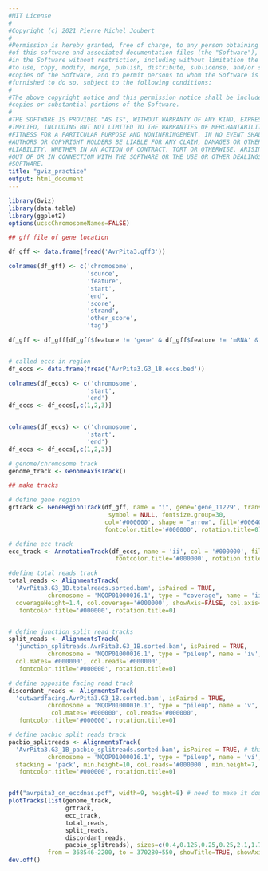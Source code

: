 ```yaml
---
#MIT License
#
#Copyright (c) 2021 Pierre Michel Joubert
#
#Permission is hereby granted, free of charge, to any person obtaining a copy
#of this software and associated documentation files (the "Software"), to deal
#in the Software without restriction, including without limitation the rights
#to use, copy, modify, merge, publish, distribute, sublicense, and/or sell
#copies of the Software, and to permit persons to whom the Software is
#furnished to do so, subject to the following conditions:
#
#The above copyright notice and this permission notice shall be included in all
#copies or substantial portions of the Software.
#
#THE SOFTWARE IS PROVIDED "AS IS", WITHOUT WARRANTY OF ANY KIND, EXPRESS OR
#IMPLIED, INCLUDING BUT NOT LIMITED TO THE WARRANTIES OF MERCHANTABILITY,
#FITNESS FOR A PARTICULAR PURPOSE AND NONINFRINGEMENT. IN NO EVENT SHALL THE
#AUTHORS OR COPYRIGHT HOLDERS BE LIABLE FOR ANY CLAIM, DAMAGES OR OTHER
#LIABILITY, WHETHER IN AN ACTION OF CONTRACT, TORT OR OTHERWISE, ARISING FROM,
#OUT OF OR IN CONNECTION WITH THE SOFTWARE OR THE USE OR OTHER DEALINGS IN THE
#SOFTWARE.
title: "gviz_practice"
output: html_document
---
```



```r

library(Gviz)
library(data.table)
library(ggplot2)
options(ucscChromosomeNames=FALSE)


```

```r

## gff file of gene location

df_gff <- data.frame(fread('AvrPita3.gff3'))

colnames(df_gff) <- c('chromosome',
                      'source',
                      'feature',
                      'start',
                      'end',
                      'score',
                      'strand',
                      'other_score',
                      'tag')

df_gff <- df_gff[df_gff$feature != 'gene' & df_gff$feature != 'mRNA' & df_gff$feature != 'CDS',]


# called eccs in region
df_eccs <- data.frame(fread('AvrPita3.G3_1B.eccs.bed'))

colnames(df_eccs) <- c('chromosome',
                      'start',
                      'end')
df_eccs <- df_eccs[,c(1,2,3)]


colnames(df_eccs) <- c('chromosome',
                      'start',
                      'end')
df_eccs <- df_eccs[,c(1,2,3)]

# genome/chromosome track
genome_track <- GenomeAxisTrack()

## make tracks

# define gene region
grtrack <- GeneRegionTrack(df_gff, name = "i", gene='gene_11229', transcript='gene_11229.t1',
                            symbol = NULL, fontsize.group=30, 
                           col='#000000', shape = "arrow", fill='#006400', fontcolor.group="#000000",
                           fontcolor.title='#000000', rotation.title=0)

# define ecc track
ecc_track <- AnnotationTrack(df_eccs, name = 'ii', col = '#000000', fill='#000000', min.height=3, max.height=3, # set size of track
                              fontcolor.title='#000000', rotation.title=0)

#define total reads track
total_reads <- AlignmentsTrack(
  'AvrPita3.G3_1B.totalreads.sorted.bam', isPaired = TRUE,
           chromosome = 'MQOP01000016.1', type = "coverage", name = 'iii',
  coverageHeight=1.4, col.coverage='#000000', showAxis=FALSE, col.axis='transparent',
   fontcolor.title='#000000', rotation.title=0)


# define junction split read tracks
split_reads <- AlignmentsTrack(
  'junction_splitreads.AvrPita3.G3_1B.sorted.bam', isPaired = TRUE,
           chromosome = 'MQOP01000016.1', type = "pileup", name = 'iv', lty.mates = 2, fill.reads='#F8766D', min.height=3.5, # this sets size of arrows
  col.mates='#000000', col.reads='#000000',
   fontcolor.title='#000000', rotation.title=0)

# define opposite facing read track
discordant_reads <- AlignmentsTrack(
  'outwardfacing.AvrPita3.G3_1B.sorted.bam', isPaired = TRUE,
           chromosome = 'MQOP01000016.1', type = "pileup", name = 'v', fill.reads='#00BFC4', min.height=3.5, max.height=3.5, # this sets size of arrows
            col.mates='#000000', col.reads='#000000',
   fontcolor.title='#000000', rotation.title=0)

# define pacbio split reads track
pacbio_splitreads <- AlignmentsTrack(
  'AvrPita3.G3_1B_pacbio_splitreads.sorted.bam', isPaired = TRUE, # this is necessary for overlap to happen
           chromosome = 'MQOP01000016.1', type = "pileup", name = 'vi',
  stacking = 'pack', min.height=10, col.reads='#000000', min.height=7, max.height=7, # make them pretty big
   fontcolor.title='#000000', rotation.title=0)


pdf("avrpita3_on_eccdnas.pdf", width=9, height=8) # need to make it double size and scale down otherwise the arrows arent properly drawn...
plotTracks(list(genome_track,
                grtrack,
                ecc_track,
                total_reads,
                split_reads,
                discordant_reads,
                pacbio_splitreads), sizes=c(0.4,0.125,0.25,0.25,2.1,1.75,0.3), # sizes take forever to figure out...
           from = 368546-2200, to = 370280+550, showTitle=TRUE, showAxis=FALSE) # define region
dev.off()


```

